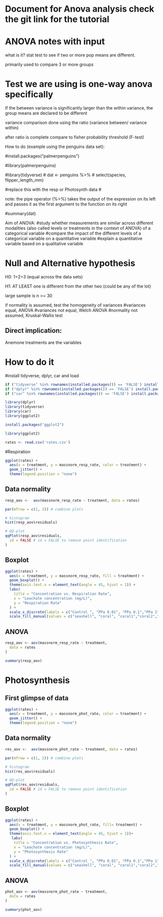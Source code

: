 # Document for Anova analysis check the git link for the tutorial

# ANOVA notes with input

what is it? stat test to see if two or more pop means are different.

primarily used to compare 3 or more groups

# Test we are using is one-way anova specifically

If the between variance is significantly larger than the within variance, the group means are declared to be different

variance comparison done using the ratio (variance between/ variance within)

after ratio is complete compare to fisher probability threshold (F-test)

How to do (example using the penguins data set):

#install.packages("palmerpenguins")

#library(palmerpenguins)

#library(tidyverse) \# dat \<- penguins %\>% \# select(species, flipper_length_mm)

#replace this with the resp or Photosynth data \#

note: the pipe operator (%\>%) takes the output of the expression on its left and passes it as the first argument to the function on its right

#summary(dat)

Aim of ANOVA: #study whether measurements are similar across different modalities (also called levels or treatments in the context of ANOVA) of a categorical variable #compare the impact of the different levels of a categorical variable on a quantitative variable #explain a quantitative variable based on a qualitative variable

# Null and Alternative hypothesis

H0: 1=2=3 (equal across the data sets)

H1: AT LEAST one is different from the other two (could be any of the lot)

large sample is n \>= 30

if normality is assumed, test the homogeneity of variances #variances equal, ANOVA #variances not equal, Welch ANOVA #normality not assumed, Kruskal-Wallis test

## Direct implication:

Anemone treatments are the variables

# How to do it

#install tidyverse, dplyr, car and load

```r
if ("tidyverse" %in% rownames(installed.packages()) == 'FALSE') install.packages('tidyverse')
if ("dplyr" %in% rownames(installed.packages()) == 'FALSE') install.packages('dplyr')
if ("car" %in% rownames(installed.packages()) == 'FALSE') install.packages('car')

library(dplyr)
library(tidyverse)
library(car)
library(ggplot2)
```

```r
install.packages("ggplot2")
```

```r
library(ggplot2)
```

```r
rates <- read.csv('rates.csv')

```

#Respiration

```r
ggplot(rates) +
  aes(x = treatment, y = massnorm_resp_rate, color = treatment) +
  geom_jitter() +
  theme(legend.position = "none")
```

## Data normality

```r
resp_aov <-  aov(massnorm_resp_rate ~ treatment, data = rates)
```

```r
par(mfrow = c(1, 2)) # combine plots

# histogram
hist(resp_aov$residuals)

# QQ-plot
qqPlot(resp_aov$residuals,
  id = FALSE # id = FALSE to remove point identification
)
```

## Boxplot

```r
ggplot(rates) +
  aes(x = treatment, y = massnorm_resp_rate, fill = treatment) +
  geom_boxplot() +  
  theme(axis.text.x = element_text(angle = 45, hjust = 1)) +
  labs(
    title = "Concentration vs. Respiration Rate",
    x = "Leachate concentration (mg/L)",
    y = "Respiration Rate"
  ) +
  scale_x_discrete(labels = c("Control ", "PPa 0.01", "PPa 0.1","PPa 1", "PPa 10", "PPa 100","PVC 0.01", "PVC 0.1", "PVC 1", "PVC 10", "PVC 100")) +  
  scale_fill_manual(values = c("seashell", "coral", "coral1","coral2","coral3", "coral4","dodgerblue","dodgerblue1","dodgerblue2", "dodgerblue3","dodgerblue4")) 
```

## ANOVA

```r
resp_aov <- aov(massnorm_resp_rate ~ treatment,
  data = rates
)

summary(resp_aov)
```

# Photosynthesis

## First glimpse of data

```r
ggplot(rates) +
  aes(x = treatment, y = massnorm_phot_rate, color = treatment) +
  geom_jitter() +
  theme(legend.position = "none")
```

## Data normality

```r
res_aov <-  aov(massnorm_phot_rate ~ treatment, data = rates)
```

```r
par(mfrow = c(1, 2)) # combine plots

# histogram
hist(res_aov$residuals)

# QQ-plot
qqPlot(res_aov$residuals,
  id = FALSE # id = FALSE to remove point identification
)
```

## Boxplot

```r
ggplot(rates) +
  aes(x = treatment, y = massnorm_phot_rate, fill= treatment) +
  geom_boxplot() +
  theme(axis.text.x = element_text(angle = 45, hjust = 1))+
   labs(
    title = "Concentration vs. Photosynthesis Rate",
    x = "Leachate concentration (mg/L)",
    y = "Photosynthesis Rate"
  ) +
  scale_x_discrete(labels = c("Control ", "PPa 0.01", "PPa 0.1","PPa 1", "PPa 10", "PPa 100","PVC 0.01", "PVC 0.1", "PVC 1", "PVC 10", "PVC 100")) +  
  scale_fill_manual(values = c("seashell", "coral", "coral1","coral2","coral3", "coral4","dodgerblue","dodgerblue1","dodgerblue2", "dodgerblue3","dodgerblue4")) 
```

## ANOVA

```r
phot_aov <- aov(massnorm_phot_rate ~ treatment,
  data = rates
)

summary(phot_aov)
```
